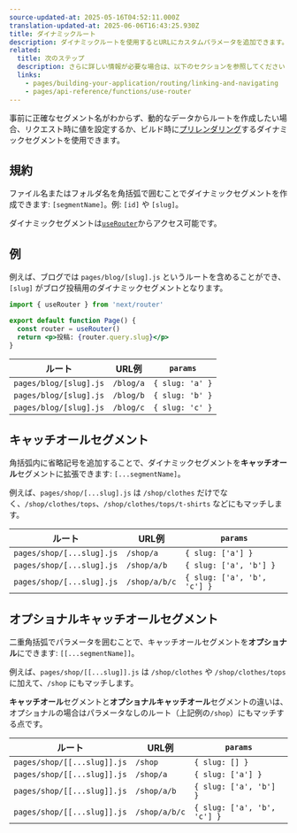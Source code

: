 ```yaml
---
source-updated-at: 2025-05-16T04:52:11.000Z
translation-updated-at: 2025-06-06T16:43:25.930Z
title: ダイナミックルート
description: ダイナミックルートを使用するとURLにカスタムパラメータを追加できます。ダイナミックルートの作成方法と詳細について学びましょう。
related:
  title: 次のステップ
  description: さらに詳しい情報が必要な場合は、以下のセクションを参照してください
  links:
    - pages/building-your-application/routing/linking-and-navigating
    - pages/api-reference/functions/use-router
---
```


事前に正確なセグメント名がわからず、動的なデータからルートを作成したい場合、リクエスト時に値を設定するか、ビルド時に[プリレンダリング](/docs/pages/building-your-application/data-fetching/get-static-paths)するダイナミックセグメントを使用できます。

## 規約

ファイル名またはフォルダ名を角括弧で囲むことでダイナミックセグメントを作成できます: `[segmentName]`。例: `[id]` や `[slug]`。

ダイナミックセグメントは[`useRouter`](/docs/pages/api-reference/functions/use-router)からアクセス可能です。

## 例

例えば、ブログでは `pages/blog/[slug].js` というルートを含めることができ、`[slug]` がブログ投稿用のダイナミックセグメントとなります。

```jsx
import { useRouter } from 'next/router'

export default function Page() {
  const router = useRouter()
  return <p>投稿: {router.query.slug}</p>
}
```

| ルート                  | URL例      | `params`        |
| ---------------------- | ----------- | --------------- |
| `pages/blog/[slug].js` | `/blog/a`   | `{ slug: 'a' }` |
| `pages/blog/[slug].js` | `/blog/b`   | `{ slug: 'b' }` |
| `pages/blog/[slug].js` | `/blog/c`   | `{ slug: 'c' }` |

## キャッチオールセグメント

角括弧内に省略記号を追加することで、ダイナミックセグメントを**キャッチオール**セグメントに拡張できます: `[...segmentName]`。

例えば、`pages/shop/[...slug].js` は `/shop/clothes` だけでなく、`/shop/clothes/tops`、`/shop/clothes/tops/t-shirts` などにもマッチします。

| ルート                     | URL例        | `params`                    |
| ------------------------- | ------------- | --------------------------- |
| `pages/shop/[...slug].js` | `/shop/a`     | `{ slug: ['a'] }`           |
| `pages/shop/[...slug].js` | `/shop/a/b`   | `{ slug: ['a', 'b'] }`      |
| `pages/shop/[...slug].js` | `/shop/a/b/c` | `{ slug: ['a', 'b', 'c'] }` |

## オプショナルキャッチオールセグメント

二重角括弧でパラメータを囲むことで、キャッチオールセグメントを**オプショナル**にできます: `[[...segmentName]]`。

例えば、`pages/shop/[[...slug]].js` は `/shop/clothes` や `/shop/clothes/tops` に加えて、`/shop` にもマッチします。

**キャッチオール**セグメントと**オプショナルキャッチオール**セグメントの違いは、オプショナルの場合はパラメータなしのルート（上記例の`/shop`）にもマッチする点です。

| ルート                       | URL例        | `params`                    |
| --------------------------- | ------------- | --------------------------- |
| `pages/shop/[[...slug]].js` | `/shop`       | `{ slug: [] }`              |
| `pages/shop/[[...slug]].js` | `/shop/a`     | `{ slug: ['a'] }`           |
| `pages/shop/[[...slug]].js` | `/shop/a/b`   | `{ slug: ['a', 'b'] }`      |
| `pages/shop/[[...slug]].js` | `/shop/a/b/c` | `{ slug: ['a', 'b', 'c'] }` |